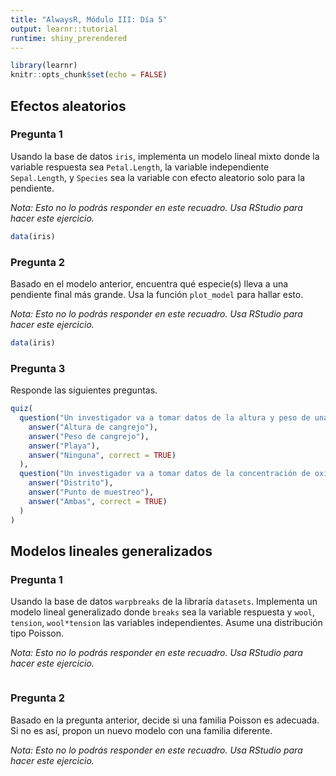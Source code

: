 ```yaml
---
title: "AlwaysR, Módulo III: Día 5"
output: learnr::tutorial
runtime: shiny_prerendered
---
```


```r
library(learnr)
knitr::opts_chunk$set(echo = FALSE)
```

## Efectos aleatorios

### Pregunta 1 

Usando la base de datos `iris`, implementa un modelo lineal mixto donde la variable respuesta sea `Petal.Length`, la variable independiente `Sepal.Length`, y `Species` sea la variable con efecto aleatorio solo para la pendiente.

*Nota: Esto no lo podrás responder en este recuadro. Usa RStudio para hacer este ejercicio.*

```r
data(iris)

```

### Pregunta 2

Basado en el modelo anterior, encuentra qué especie(s) lleva a una pendiente final más grande. Usa la función `plot_model` para hallar esto.

*Nota: Esto no lo podrás responder en este recuadro. Usa RStudio para hacer este ejercicio.*

```r
data(iris)

```

### Pregunta 3

Responde las siguientes preguntas.

```r
quiz(
  question("Un investigador va a tomar datos de la altura y peso de una especie de cangrejo a tres playas de México. ¿Qué variable puede ser incorporada como un efecto aleatorio en un modelo lineal?",
    answer("Altura de cangrejo"),
    answer("Peso de cangrejo"),
    answer("Playa"),
    answer("Ninguna", correct = TRUE)
  ),
  question("Un investigador va a tomar datos de la concentración de oxígeno y plomo en el ambiente en 20 distritos de la Ciudad de México. Dentro de cada distrito establece 10 puntos de muestreo y en cada uno de estos toma cinco muestras. ¿Qué variable(s) puede ser incorporada como un efecto aleatorio en un modelo lineal?",
    answer("Distrito"),
    answer("Punto de muestreo"),
    answer("Ambas", correct = TRUE)
  )
)
```


## Modelos lineales generalizados

### Pregunta 1 

Usando la base de datos `warpbreaks` de la libraría `datasets`. Implementa un modelo lineal generalizado donde `breaks` sea la variable respuesta y `wool`, `tension`, `wool*tension` las variables independientes. Asume una distribución tipo Poisson.

*Nota: Esto no lo podrás responder en este recuadro. Usa RStudio para hacer este ejercicio.*

```r

```

### Pregunta 2 

Basado en la pregunta anterior, decide si una familia Poisson es adecuada. Si no es así, propon un nuevo modelo con una familia diferente.

*Nota: Esto no lo podrás responder en este recuadro. Usa RStudio para hacer este ejercicio.*

```r

```

